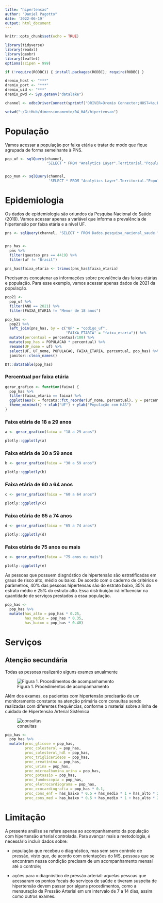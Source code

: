 ```yaml
---
title: "hipertensao"
author: "Daniel Pagotto"
date: '2022-06-19'
output: html_document
---
```


```r
knitr::opts_chunk$set(echo = TRUE)

library(tidyverse)
library(readxl)
library(geobr)
library(leaflet)
options(scipen = 999)

if (!require(RODBC)) { install.packages(RODBC); require(RODBC) }

dremio_host <- "***"
dremio_port <- "***"
dremio_uid <- "***"
dremio_pwd <- Sys.getenv("datalake")

channel <- odbcDriverConnect(sprintf("DRIVER=Dremio Connector;HOST=%s;PORT=%s;UID=%s;PWD=%s;AUTHENTICATIONTYPE=Basic Authentication;CONNECTIONTYPE=Direct", dremio_host, dremio_port, dremio_uid, dremio_pwd))

setwd("~/GitHub/dimensionamento/04_HAS/hipertensao")

```

# População 

Vamos acessar a população por faixa etária e tratar de modo que fique agrupada de forma semelhante à PNS. 

```r

pop_uf <- sqlQuery(channel,
                   'SELECT * FROM "Analytics Layer".Territorial."População SVS por UF e faixa etária PNS"')


pop_mun <- sqlQuery(channel, 
                    'SELECT * FROM "Analytics Layer".Territorial."População SVS por município e faixa etária PNS"')

```




# Epidemiologia 

Os dados de epidemiologia são oriundos da Pesquisa Nacional de Saúde (2019). Vamos acessar apenas a variável que informa a prevalência de hipertensão por faixa etária e a nível UF. 

```r

pns <- sqlQuery(channel, 'SELECT * FROM Dados.pesquisa_nacional_saude."questoes_doencas_cardiovasculares.parquet"')


pns_has <- 
  pns %>% 
  filter(questao_pns == 4419) %>% 
  filter(uf != "Brasil")  
  
pns_has$faixa_etaria <- trimws(pns_has$faixa_etaria)

```


Precisamos concatenar as informações sobre prevalência das faixas etárias e população. Para esse exemplo, vamos acessar apenas dados de 2021 da população. 

```r
pop21 <- 
  pop_uf %>% 
  filter(ANO == 2021) %>% 
  filter(FAIXA_ETARIA != "Menor de 18 anos")

pop_has <- 
  pop21 %>% 
  left_join(pns_has, by = c("UF" = "codigo_uf",
                            "FAIXA_ETARIA" = "faixa_etaria")) %>% 
  mutate(percentual = percentual/100) %>% 
  mutate(pop_has = POPULACAO * percentual) %>% 
  rename(UF_nome = uf) %>% 
  select(UF, UF_nome, POPULACAO, FAIXA_ETARIA, percentual, pop_has) %>% 
  janitor::clean_names()

DT::datatable(pop_has)

```


### Percentual por faixa etária

```r
gerar_grafico <- function(faixa) {
  pop_has %>% 
  filter(faixa_etaria == faixa) %>% 
  ggplot(aes(x = forcats::fct_reorder(uf_nome, percentual), y = percentual)) + geom_col() + coord_flip() + 
  theme_minimal() + xlab("UF") + ylab("População com HAS")
}
```


### Faixa etária de 18 a 29 anos

```r

a <- gerar_grafico(faixa = "18 a 29 anos")

plotly::ggplotly(a)

```

### Faixa etária de 30 a 59 anos 

```r

b <- gerar_grafico(faixa = "30 a 59 anos")

plotly::ggplotly(b)

```

### Faixa etária de 60 a 64 anos 

```r

c <- gerar_grafico(faixa = "60 a 64 anos")

plotly::ggplotly(c)

```

### Faixa etária de 65 a 74 anos 

```r

d <- gerar_grafico(faixa = "65 a 74 anos")

plotly::ggplotly(d)

```

### Faixa etária de 75 anos ou mais 

```r

e <- gerar_grafico(faixa = "75 anos ou mais")

plotly::ggplotly(e)

```

As pessoas que possuem diagnóstico de hipertensão são estratificadas em graus de risco alto, médio ou baixo. De acordo com o caderno de critérios e parâmetros, 40% das pessoas hipertensas são do estrato baixo, 35% do estrato médio e 25% do estrato alto. Essa distribuição irá influenciar na quantidade de serviços prestados a essa população. 

```r

pop_has <- 
  pop_has %>% 
  mutate(has_alto = pop_has * 0.25,
         has_medio = pop_has * 0.35,
         has_baixo = pop_has * 0.40) 

```

# Serviços 

## Atenção secundária
Todas as pessoas realizarão alguns exames anualmente

![Figura 1. Procedimentos de acompanhamento](00_imagens/procedimentos_has.PNG)

Além dos exames, os pacientes com hipertensão precisarão de um monitoramento constante na atenção primária com consultas sendo realizadas com diferentes frequências, conforme o material sobre a linha de cuidado de Hipertensão Arterial Sistêmica

![consultas](00_imagens/consultas.PNG)


```r

pop_has <- 
  pop_has %>% 
  mutate(proc_glicose = pop_has,
         proc_colesterol = pop_has, 
         proc_colesterol_hdl = pop_has, 
         proc_triglicerideos = pop_has, 
         proc_creatinina = pop_has, 
         proc_urina = pop_has, 
         proc_microalbumina_urina = pop_has,
         proc_potassio = pop_has, 
         proc_fundoscopia = pop_has, 
         proc_eletrocardiograma = pop_has, 
         proc_ecocardiografia = pop_has * 0.1,
         proc_cons_enf = has_baixo * 0.5 + has_medio * 1 + has_alto * 2,
         proc_cons_med = has_baixo * 0.5 + has_medio * 1 + has_alto * 2)

```

# Limitação 

A presente análise se refere apenas ao acompanhamento da população com hipertensão arterial controlada. Para avançar mais a metodologia, é necessário incluir dados sobre: 

+ população que recebeu o diagnóstico, mas sem sem controle de pressão, visto que, de acordo com orientações do MS, pessoas que se encontram nessa condição precisam de um acompanhamento mensal até o controle; 

+ ações para o diagnóstico de pressão arterial: aquelas pessoas que acessaram os pontos focais do serviços de saúde e tiveram suspeita de hipertensão devem passar por alguns procedimentos, como a mensuração da Pressão Arterial em um intervalo de 7 a 14 dias, assim como outros exames.   



